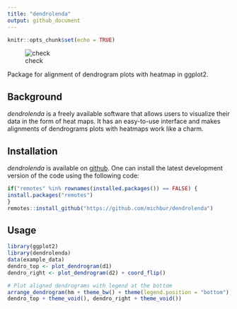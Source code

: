 ```yaml
---
title: "dendrolenda"
output: github_document
---
```


```r
knitr::opts_chunk$set(echo = TRUE)
```

![check](https://github.com/michbur/dendrolenda/workflows/check/badge.svg)

Package for alignment of dendrogram plots with heatmap in ggplot2.

## Background

*dendrolenda* is a freely available software that allows users to visualize 
their data in the form of heat maps. It has an easy-to-use interface and makes 
alignments of dendrograms plots with heatmaps work like a charm. 

## Installation

*dendrolenda* is available on [github](https://github.com/michbur/dendrolenda). 
One can install the latest development version of the code using the following 
code:

```R
if("remotes" %in% rownames(installed.packages()) == FALSE) {
install.packages("remotes")
}
remotes::install_github("https://github.com/michbur/dendrolenda")
```

## Usage

```r
library(ggplot2)
library(dendrolenda)
data(example_data)
dendro_top <- plot_dendrogram(d1)
dendro_right <- plot_dendrogram(d2) + coord_flip()

# Plot aligned dendrograms with legend at the bottom
arrange_dendrogram(hm + theme_bw() + theme(legend.position = "bottom"),
dendro_top + theme_void(), dendro_right + theme_void())
```

